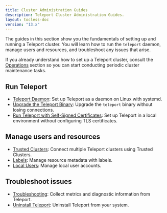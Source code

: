```yaml
---
title: Cluster Administration Guides
description: Teleport Cluster Administration Guides.
layout: tocless-doc
version: "13.x"
---
```


The guides in this section show you the fundamentals of setting up and running a
Teleport cluster. You will learn how to run the `teleport` daemon, manage users
and resources, and troubleshoot any issues that arise.

If you already understand how to set up a Teleport cluster, consult the
[Operations](/docs/ver/13.x/management/operations) section so you can start conducting periodic
cluster maintenance tasks.

## Run Teleport

- [Teleport Daemon](/docs/ver/13.x/management/admin/daemon): Set up Teleport as a daemon on Linux with systemd.
- [Upgrade the Teleport Binary](/docs/ver/13.x/management/admin/upgrading-the-teleport-binary): Upgrade the `teleport` binary without losing connections.
- [Run Teleport with Self-Signed Certificates](/docs/ver/13.x/management/admin/self-signed-certs): Set up Teleport in a local
  environment without configuring TLS certificates.

## Manage users and resources

- [Trusted Clusters](/docs/ver/13.x/management/admin/trustedclusters): Connect multiple Teleport clusters using Trusted Clusters.
- [Labels](/docs/ver/13.x/management/admin/labels): Manage resource metadata with labels.
- [Local Users](/docs/ver/13.x/management/admin/users): Manage local user accounts.

## Troubleshoot issues

- [Troubleshooting](/docs/ver/13.x/management/admin/troubleshooting): Collect metrics and diagnostic information from Teleport.
- [Uninstall Teleport](/docs/ver/13.x/management/admin/uninstall-teleport): Uninstall Teleport from your system.
